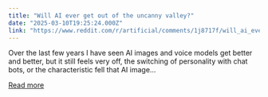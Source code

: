 ```yaml
---
title: "Will AI ever get out of the uncanny valley?"
date: "2025-03-10T19:25:24.000Z"
link: "https://www.reddit.com/r/artificial/comments/1j8717f/will_ai_ever_get_out_of_the_uncanny_valley/"
---
```


Over the last few years I have seen AI images and voice models get better and better, but it still feels very off, the switching of personality with chat bots, or the characteristic fell that AI image...

[Read more](https://www.reddit.com/r/artificial/comments/1j8717f/will_ai_ever_get_out_of_the_uncanny_valley/)

